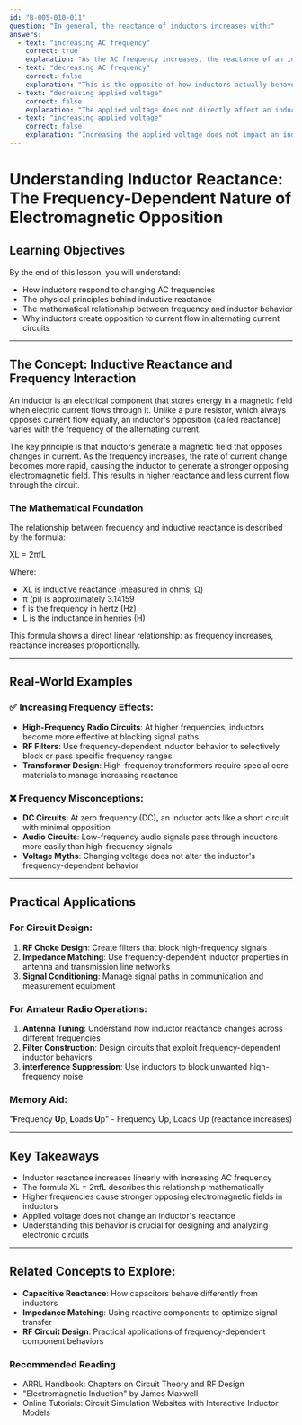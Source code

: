 ```yaml
---
id: "B-005-010-011"
question: "In general, the reactance of inductors increases with:"
answers:
  - text: "increasing AC frequency"
    correct: true
    explanation: "As the AC frequency increases, the reactance of an inductor also increases. This occurs because higher frequencies cause the inductor to generate a stronger opposing electromagnetic field, which increases the inductor's impedance and reduces the current flow through the circuit. The mathematical relationship is expressed in the formula XL = 2πfL, where XL is inductive reactance, f is frequency, and L is inductance."
  - text: "decreasing AC frequency"
    correct: false
    explanation: "This is the opposite of how inductors actually behave. As AC frequency decreases, the inductive reactance also decreases, allowing more current to flow through the inductor. At very low frequencies (approaching DC), an inductor behaves almost like a short circuit with minimal opposition to current flow."
  - text: "decreasing applied voltage"
    correct: false
    explanation: "The applied voltage does not directly affect an inductor's reactance. Reactance is a function of frequency and the inductor's physical characteristics, not the voltage magnitude. While voltage can affect current flow, it does not change the inductor's inherent opposition to current changes."
  - text: "increasing applied voltage"
    correct: false
    explanation: "Increasing the applied voltage does not impact an inductor's reactance. The inductor's opposition to current change is determined by its physical properties and the frequency of the alternating current, not the voltage level applied to it."
---
```


# Understanding Inductor Reactance: The Frequency-Dependent Nature of Electromagnetic Opposition

## Learning Objectives
By the end of this lesson, you will understand:
- How inductors respond to changing AC frequencies
- The physical principles behind inductive reactance
- The mathematical relationship between frequency and inductor behavior
- Why inductors create opposition to current flow in alternating current circuits

---

## The Concept: Inductive Reactance and Frequency Interaction

An inductor is an electrical component that stores energy in a magnetic field when electric current flows through it. Unlike a pure resistor, which always opposes current flow equally, an inductor's opposition (called reactance) varies with the frequency of the alternating current.

The key principle is that inductors generate a magnetic field that opposes changes in current. As the frequency increases, the rate of current change becomes more rapid, causing the inductor to generate a stronger opposing electromagnetic field. This results in higher reactance and less current flow through the circuit.

### The Mathematical Foundation

The relationship between frequency and inductive reactance is described by the formula:

XL = 2πfL

Where:
- XL is inductive reactance (measured in ohms, Ω)
- π (pi) is approximately 3.14159
- f is the frequency in hertz (Hz)
- L is the inductance in henries (H)

This formula shows a direct linear relationship: as frequency increases, reactance increases proportionally.

---

## Real-World Examples

### ✅ Increasing Frequency Effects:
- **High-Frequency Radio Circuits**: At higher frequencies, inductors become more effective at blocking signal paths
- **RF Filters**: Use frequency-dependent inductor behavior to selectively block or pass specific frequency ranges
- **Transformer Design**: High-frequency transformers require special core materials to manage increasing reactance

### ❌ Frequency Misconceptions:
- **DC Circuits**: At zero frequency (DC), an inductor acts like a short circuit with minimal opposition
- **Audio Circuits**: Low-frequency audio signals pass through inductors more easily than high-frequency signals
- **Voltage Myths**: Changing voltage does not alter the inductor's frequency-dependent behavior

---

## Practical Applications

### For Circuit Design:
1. **RF Choke Design**: Create filters that block high-frequency signals
2. **Impedance Matching**: Use frequency-dependent inductor properties in antenna and transmission line networks
3. **Signal Conditioning**: Manage signal paths in communication and measurement equipment

### For Amateur Radio Operations:
1. **Antenna Tuning**: Understand how inductor reactance changes across different frequencies
2. **Filter Construction**: Design circuits that exploit frequency-dependent inductor behaviors
3. **interference Suppression**: Use inductors to block unwanted high-frequency noise

### Memory Aid:
"**F**requency **U**p, **L**oads **U**p" - Frequency Up, Loads Up (reactance increases)

---

## Key Takeaways

- Inductor reactance increases linearly with increasing AC frequency
- The formula XL = 2πfL describes this relationship mathematically
- Higher frequencies cause stronger opposing electromagnetic fields in inductors
- Applied voltage does not change an inductor's reactance
- Understanding this behavior is crucial for designing and analyzing electronic circuits

---

## Related Concepts to Explore:
- **Capacitive Reactance**: How capacitors behave differently from inductors
- **Impedance Matching**: Using reactive components to optimize signal transfer
- **RF Circuit Design**: Practical applications of frequency-dependent component behaviors

### Recommended Reading
- ARRL Handbook: Chapters on Circuit Theory and RF Design
- "Electromagnetic Induction" by James Maxwell
- Online Tutorials: Circuit Simulation Websites with Interactive Inductor Models